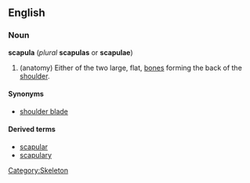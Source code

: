 {{wikipedia}}
==English==
===Noun===
'''scapula''' (''plural'' '''scapulas''' or '''scapulae''')
# (anatomy) Either of the two large, flat, [[bone]]s forming the back of the [[shoulder]].

====Synonyms====
* [[shoulder blade]]

====Derived terms====
*[[scapular]]
*[[scapulary]]

[[Category:Skeleton]]